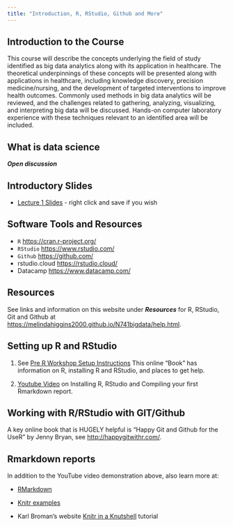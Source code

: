 ```yaml
---
title: "Introduction, R, RStudio, Github and More"
---
```


## Introduction to the Course

This course will describe the concepts underlying the field of study identified as big data analytics along with its application in healthcare. The theoretical underpinnings of these concepts will be presented along with applications in healthcare, including knowledge discovery, precision medicine/nursing, and the development of targeted interventions to improve health outcomes. Commonly used methods in big data analytics will be reviewed, and the challenges related to gathering, analyzing, visualizing, and interpreting big data will be discussed. Hands-on computer laboratory experience with these techniques relevant to an identified area will be included.

## What is data science

_**Open discussion**_

## Introductory Slides

* [Lecture 1 Slides]() - right click and save if you wish

## Software Tools and Resources

* `R` [https://cran.r-project.org/](https://cran.r-project.org/)
* `RStudio` [https://www.rstudio.com/](https://www.rstudio.com/)
* `Github` [https://github.com/](https://github.com/)
* rstudio.cloud [https://rstudio.cloud/](https://rstudio.cloud/)
* Datacamp [https://www.datacamp.com/](https://www.datacamp.com/)

## Resources

See links and information on this website under _**Resources**_ for R, RStudio, Git and Github at [https://melindahiggins2000.github.io/N741bigdata/help.html](https://melindahiggins2000.github.io/N741bigdata/help.html).

## Setting up R and RStudio

1. See [Pre R Workshop Setup Instructions](https://melindahiggins2000.gitbooks.io/a-series-of-r-workshops/content/preWorkshop/index.html) This online "Book" has information on R, installing R and RStudio, and places to get help.

2. [Youtube Video](https://www.youtube.com/watch?v=MsV5dJ2reQ4) on Installing R, RStudio and Compiling your first Rmarkdown report.

## Working with R/RStudio with GIT/Github

A key online book that is HUGELY helpful is "Happy Git and Github for the UseR" by Jenny Bryan, see [http://happygitwithr.com/](http://happygitwithr.com/).

## Rmarkdown reports

In addition to the YouTube video demonstration above, also learn more at:

* [RMarkdown](http://rmarkdown.rstudio.com/index.html)

* [Knitr examples](http://yihui.name/knitr/demo/showcase/)

* Karl Broman's website [Knitr in a Knutshell](http://kbroman.org/knitr_knutshell/) tutorial





